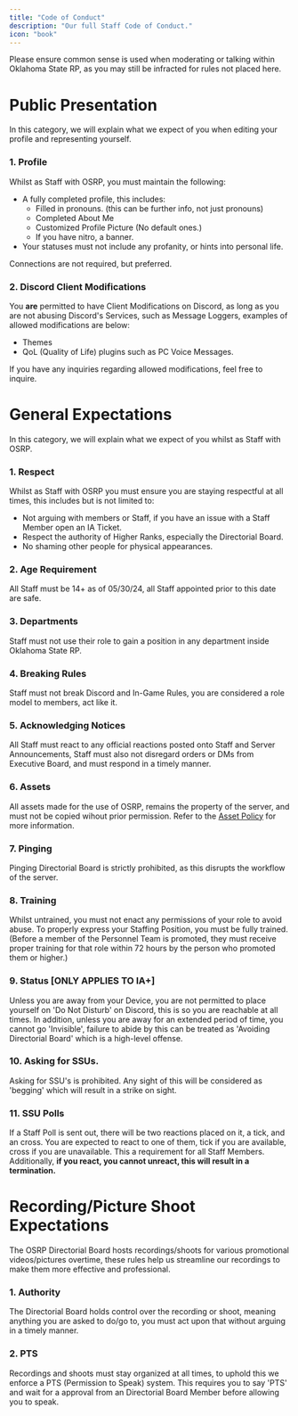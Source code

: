 ```yaml
---
title: "Code of Conduct"
description: "Our full Staff Code of Conduct."
icon: "book"
---
```


<Warning>Please ensure common sense is used when moderating or talking within Oklahoma State RP, as you may still be infracted for rules not placed here.</Warning>

# Public Presentation
<Info>In this category, we will explain what we expect of you when editing your profile and representing yourself.</Info>

### 1. Profile
Whilst as Staff with OSRP, you must maintain the following:
- A fully completed profile, this includes:
  - Filled in pronouns. (this can be further info, not just pronouns)
  - Completed About Me
  - Customized Profile Picture (No default ones.)
  - If you have nitro, a banner.
- Your statuses must not include any profanity, or hints into personal life.

<Info>Connections are not required, but preferred.</Info>

### 2. Discord Client Modifications
You **are** permitted to have Client Modifications on Discord, as long as you are not abusing Discord's Services, such as Message Loggers, examples of allowed modifications are below:

- Themes
- QoL (Quality of Life) plugins such as PC Voice Messages.

<Note>If you have any inquiries regarding allowed modifications, feel free to inquire.</Note>

# General Expectations
<Info>In this category, we will explain what we expect of you whilst as Staff with OSRP.</Info>

### 1. Respect
Whilst as Staff with OSRP you must ensure you are staying respectful at all times, this includes but is not limited to:

- Not arguing with members or Staff, if you have an issue with a Staff Member open an IA Ticket.
- Respect the authority of Higher Ranks, especially the Directorial Board.
- No shaming other people for physical appearances.

### 2. Age Requirement
All Staff must be 14+ as of 05/30/24, all Staff appointed prior to this date are safe.

### 3. Departments
Staff must not use their role to gain a position in any department inside Oklahoma State RP.

### 4. Breaking Rules
Staff must not break Discord and In-Game Rules, you are considered a role model to members, act like it.

### 5. Acknowledging Notices
All Staff must react to any official reactions posted onto Staff and Server Announcements, Staff must also not disregard orders or DMs from Executive Board, and must respond in a timely manner.

### 6. Assets
All assets made for the use of OSRP, remains the property of the server, and must not be copied wihout prior permission. Refer to the [Asset Policy](https://staff.osrp.site/Information/Asset%20Policy) for more information.

### 7. Pinging
Pinging Directorial Board is strictly prohibited, as this disrupts the workflow of the server.

### 8. Training
Whilst untrained, you must not enact any permissions of your role to avoid abuse. To properly express your Staffing Position, you must be fully trained. (Before a member of the Personnel Team is promoted, they must receive proper training for that role within 72 hours by the person who promoted them or higher.)

### 9. Status [ONLY APPLIES TO IA+]
Unless you are away from your Device, you are not permitted to place yourself on 'Do Not Disturb' on Discord, this is so you are reachable at all times. In addition, unless you are away for an extended period of time, you cannot go 'Invisible', failure to abide by this can be treated as 'Avoiding Directorial Board' which is a high-level offense.

### 10. Asking for SSUs.
Asking for SSU's is prohibited. Any sight of this will be considered as 'begging' which will result in a strike on sight.

### 11. SSU Polls
If a Staff Poll is sent out, there will be two reactions placed on it, a tick, and an cross. You are expected to react to one of them, tick if you are available, cross if you are unavailable. This a requirement for all Staff Members. Additionally, **if you react, you cannot unreact, this will result in a termination.**

# Recording/Picture Shoot Expectations
<Info>The OSRP Directorial Board hosts recordings/shoots for various promotional videos/pictures overtime, these rules help us streamline our recordings to make them more effective and professional.</Info>

### 1. Authority
The Directorial Board holds control over the recording or shoot, meaning anything you are asked to do/go to, you must act upon that without arguing in a timely manner.

### 2. PTS
Recordings and shoots must stay organized at all times, to uphold this we enforce a PTS (Permission to Speak) system. This requires you to say 'PTS' and wait for a approval from an Directorial Board Member before allowing you to speak.
